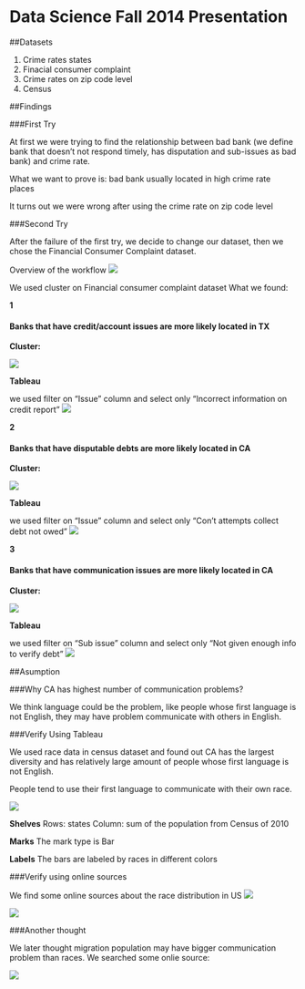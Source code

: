 Data Science Fall 2014 Presentation
===

##Datasets

1. Crime rates states
2. Finacial consumer complaint
3. Crime rates on zip code level
4. Census

##Findings

###First Try

At first we were trying to find the relationship between bad bank (we define bank that doesn’t not respond timely, has disputation and sub-issues as bad bank) and crime rate.

What we want to prove is: bad bank usually located in high crime rate places

It turns out we were wrong after using the crime rate on zip code level

###Second Try

After the failure of the first try, we decide to change our dataset, then we chose the Financial Consumer Complaint dataset.

Overview of the workflow
![](./image/workflow.png)

We used cluster on Financial consumer complaint dataset
What we found:

**1**

#### Banks that have credit/account issues are more likely located in TX

**Cluster:**

![](./image/cluster6.jpg)

**Tableau**

we used filter on "Issue" column and select only "Incorrect information on credit report"
![](./image/tx.jpg)


**2**

#### Banks that have disputable debts are more likely located in CA

**Cluster:**

![](./image/cluster14.jpg)

**Tableau**

we used filter on "Issue" column and select only "Con't attempts collect debt not owed"
![](./image/CA_cd.jpg)


**3**

#### Banks that have communication issues are more likely located in CA

**Cluster:**

![](./image/cluster16.jpg)

**Tableau**

we used filter on "Sub issue" column and select only "Not given enough info to verify debt"
![](./image/CA_vd.jpg)



##Asumption

###Why CA has highest number of communication problems? 

We think language could be the problem, like people whose first language is not English, they may have problem communicate with others in English.

###Verify Using Tableau

We used race data in census dataset and found out CA has the largest diversity and has relatively large amount of people whose first language is not English.

People tend to use their first language to communicate with their own race.

![](./image/states.jpg)

**Shelves**
Rows: states
Column: sum of the population from Census of 2010

**Marks**
The mark type is Bar

**Labels**
The bars are labeled by races in different colors

###Verify using online sources

We find some online sources about the race distribution in US
![](./image/onlie1.png)

![](./image/online2.png)

###Another thought

We later thought migration population may have bigger communication problem than races. We searched some onlie source:

![](./image/migration.png)
